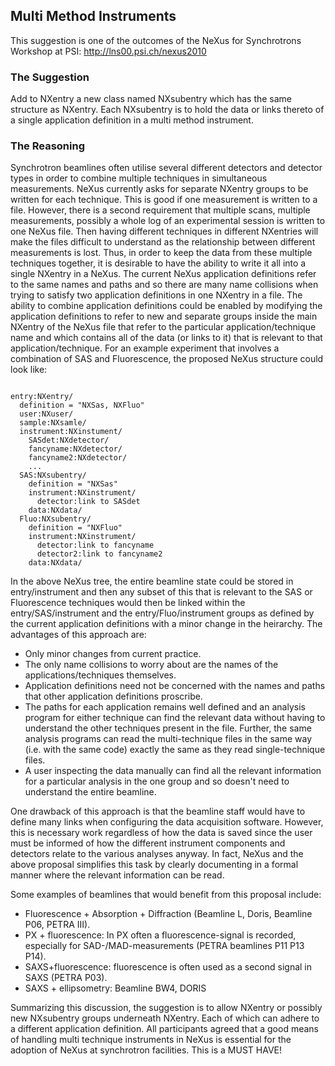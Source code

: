 ==Multi Method Instruments==


This suggestion is one of  the outcomes of the NeXus for Synchrotrons Workshop at PSI: http://lns00.psi.ch/nexus2010

===The Suggestion===
Add to NXentry a new class named NXsubentry which has the same structure as NXentry. Each NXsubentry is 
to hold the data or links thereto of a single application definition in a  multi method instrument. 


=== The Reasoning===
Synchrotron beamlines often utilise several different detectors and detector types in order 
to combine multiple techniques in simultaneous measurements. NeXus currently asks for separate 
NXentry groups to be written for each technique. This is good if one measurement is written to 
a file. However, there is a second requirement that multiple scans, multiple measurements, possibly 
a whole log of an experimental session is written to one NeXus file. Then having different 
techniques in different NXentries will make the files difficult to understand as the relationship
between different measurements is lost.  Thus, in order to keep the data from these multiple 
techniques together, it is desirable to have the ability to write it all into a single NXentry in 
a NeXus. The current NeXus application definitions refer to the same names and paths and so 
there are many name collisions when trying to satisfy two application definitions in one NXentry in 
a file. The ability to combine application definitions could be enabled by modifying the application 
definitions to refer to new and separate groups inside the main NXentry of the NeXus file that refer 
to the particular application/technique name and which contains all of the data (or links to it) that 
is relevant to that application/technique. For an example experiment that involves a combination of 
SAS and Fluorescence, the proposed NeXus structure could look like:



<pre>

entry:NXentry/
  definition = "NXSas, NXFluo"
  user:NXuser/
  sample:NXsamle/
  instrument:NXinstument/
    SASdet:NXdetector/
    fancyname:NXdetector/
    fancyname2:NXdetector/
    ...
  SAS:NXsubentry/
    definition = "NXSas"
    instrument:NXinstrument/
      detector:link to SASdet
    data:NXdata/
  Fluo:NXsubentry/
    definition = "NXFluo"
    instrument:NXinstrument/
      detector:link to fancyname
      detector2:link to fancyname2
    data:NXdata/
</pre>


In the above NeXus tree, the entire beamline state could be stored in entry/instrument and then any subset 
of this that is relevant to the SAS or Fluorescence techniques would then be linked within the 
entry/SAS/instrument and the entry/Fluo/instrument groups as defined by the current application definitions 
with a minor change in the heirarchy. The advantages of this approach are:
* Only minor changes from current practice.
* The only name collisions to worry about are the names of the applications/techniques themselves.
* Application definitions need not be concerned with the names and paths that other application definitions proscribe.
* The paths for each application remains well defined and an analysis program for either technique can find the relevant data without having to understand the other techniques present in the file. Further, the same analysis programs can read the multi-technique files in the same way (i.e. with the same code) exactly the same as they read single-technique files.
* A user inspecting the data manually can find all the relevant information for a particular analysis in the one group and so doesn't need to understand the entire beamline.
One drawback of this approach is that the beamline staff would have to define many links when configuring 
the data acquisition software. However, this is necessary work regardless of how the data is saved since 
the user must be informed of how the different instrument components and detectors relate to the various 
analyses anyway. In fact, NeXus and the above proposal simplifies this task by clearly documenting in a 
formal manner where the relevant information can be read.


Some examples of beamlines that would benefit from this proposal include:


* Fluorescence + Absorption + Diffraction (Beamline L, Doris, Beamline P06, PETRA III).
* PX + fluorescence: In PX often a fluorescence-signal is recorded, especially for SAD-/MAD-measurements (PETRA beamlines P11 P13 P14).
* SAXS+fluorescence: fluorescence is often used as a second signal in SAXS (PETRA P03).
* SAXS + ellipsometry: Beamline BW4, DORIS
  

Summarizing this discussion, the suggestion is to allow NXentry or possibly new NXsubentry groups 
underneath NXentry. Each of which can adhere to a different application definition. All participants 
agreed that a good means of handling multi technique instruments in NeXus is essential for the 
adoption of NeXus at synchrotron facilities. This is a MUST HAVE!